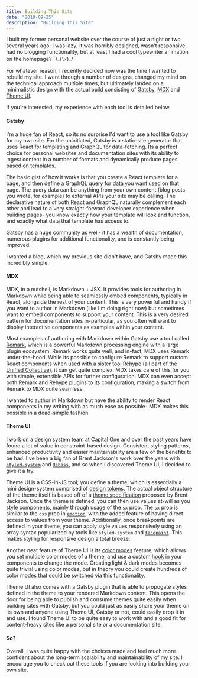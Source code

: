 ```yaml
---
title: Building This Site
date: "2019-09-25"
description: "Building This Site"
---
```


I built my former personal website over the course of just a night or two several years ago. I was lazy; it was horribly designed, wasn't responsive, had no blogging functionality, but at least I had a cool typewriter animation on the homepage? ¯\\\_(ツ)\_/¯

For whatever reason, I recently decided now was the time I wanted to rebuild my site. I went through a number of designs, changed my mind on the technical approach multiple times, but ultimately landed on a minimalistic design with the actual build consisting of [Gatsby](https://www.gatsbyjs.org/), [MDX](https://mdxjs.com/) and [Theme UI](https://theme-ui.com/).

If you're interested, my experience with each tool is detailed below.

#### Gatsby

I'm a huge fan of React, so its no surprise I'd want to use a tool like Gatsby for my own site. For the uninitiated, Gatsby is a static-site generator that uses React for templating and GraphQL for data-fetching. Its a perfect choice for personal websites and documentation sites with its ability to ingest content in a number of formats and dynamically produce pages based on templates.

The basic gist of how it works is that you create a React template for a page, and then define a GraphQL query for data you want used on that page. The query data can be anything from your own content (blog posts you wrote, for example) to external APIs your site may be calling. The declarative nature of both React and GraphQL naturally complement each other and lead to a very straight-forward developer experience when building pages- you know exactly how your template will look and function, and exactly what data that template has access to.

Gatsby has a huge community as well- it has a wealth of documentation, numerous plugins for additional functionality, and is constantly being improved.

I wanted a blog, which my previous site didn't have, and Gatsby made this incredibly simple.

#### MDX

MDX, in a nutshell, is Markdown + JSX. It provides tools for authoring in Markdown while being able to seamlessly embed components, typically in React, alongside the rest of your content. This is very powerful and handy if you want to author in Markdown (like I'm doing right now) but sometimes want to embed components to support your content. This is a very desired pattern for documentation sites in-particular, as you often will want to display interactive components as examples within your content.

Most examples of authoring with Markdown within Gatsby use a tool called [Remark](https://remark.js.org/), which is a powerful Markdown processing engine with a large plugin ecosystem. Remark works quite well, and in-fact, MDX uses Remark under-the-hood. While its possible to configure Remark to support custom React components when used with a sister tool [Rehype](https://github.com/rehypejs/rehype) (all part of the [Unified Collective](https://unifiedjs.com/)), it can get quite complex. MDX takes care of this for you with simple, extensible APIs for further configuration. MDX can even accept both Remark and Rehype plugins to its configuration, making a switch from Remark to MDX quite seamless.

I wanted to author in Markdown but have the ability to render React components in my writing with as much ease as possible- MDX makes this possible in a dead-simple fashion.

#### Theme UI

I work on a design system team at Capital One and over the past years have found a lot of value in constraint-based design. Consistent styling patterns, enhanced productivity and easier maintainability are a few of the benefits to be had. I've been a big fan of Brent Jackson's work over the years with [`styled-system`](https://styled-system.com/) and [`Rebass`](https://rebassjs.org/), and so when I discovered Theme UI, I decided to give it a try.

Theme UI is a CSS-in-JS tool; you define a theme, which is essentially a mini design-system comprised of [design tokens](https://css-tricks.com/what-are-design-tokens/). The actual object structure of the theme itself is based off of a [theme specification](https://system-ui.com/theme) proposed by Brent Jackson. Once the theme is defined, you can then use values at-will as you style components, mainly through usage of the `sx` prop. The `sx` prop is similar to the `css` prop in [`emotion`](https://emotion.sh/docs/introduction), with the added feature of having direct access to values from your theme. Additionally, once breakpoints are defined in your theme, you can apply style values responsively using an array syntax popularized by tools like `styled-system` and [`facepaint`](https://github.com/emotion-js/facepaint). This makes styling for responsive design a total breeze.

Another neat feature of Theme UI is its [color modes](https://theme-ui.com/color-modes/) feature, which allows you set multiple color modes of a theme, and use a custom [hook](https://reactjs.org/docs/hooks-intro.html) in your components to change the mode. Creating light & dark modes becomes quite trivial using color modes, but in theory you could create hundreds of color modes that could be switched via this functionality.

Theme UI also comes with a Gatsby plugin that is able to propogate styles defined in the theme to your rendered Markdown content. This opens the door for being able to publish and consume themes quite easily when building sites with Gatsby, but you could just as easily share your theme on its own and anyone using Theme UI, Gatsby or not, could easily drop it in and use. I found Theme UI to be quite easy to work with and a good fit for content-heavy sites like a personal site or a documentation site.

#### So?

Overall, I was quite happy with the choices made and feel much more confident about the long-term scalability and maintainability of my site. I encourage you to check out these tools if you are looking into building your own site.
